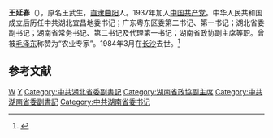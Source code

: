 '''王延春'''（{{bd|1910年||1984年|3月19日|catIdx=W王}}），原名王武生，[[直隶|直隶]][[曲阳|曲阳]]人。1937年加入[[中国共产党|中国共产党]]。中华人民共和国成立后历任中共湖北宜昌地委书记；广东粤东区委第二书记、第一书记；湖北省委副书记；湖南省常务书记、第二书记及代理第一书记；湖南省政协副主席等职。曾被[[毛泽东|毛泽东]]称赞为“农业专家”。1984年3月在[[长沙|长沙]]去世。<ref>{{Cite web |url=http://hn.rednet.cn/c/2010/04/10/1937423.htm |title=湖南举行纪念王延春诞辰100周年座谈会 |accessdate=2010-08-07 |archive-date=2010-04-15 |archive-url=https://web.archive.org/web/20100415213437/http://hn.rednet.cn/c/2010/04/10/1937423.htm |dead-url=no }}</ref>

==参考文献==
<div class="references-small">
<references></references>
</div>

{{start box}}
{{s-ppo}}
{{s-before|[[张平化|张平化]]}}
{{s-title|[[中共湖南省委|中共湖南省委]]第一书记|1966年6月-1967年3月（代理）}} 
{{s-after|[[黎原|黎原]]}}
{{s-before|[[郝中士|郝中士]]}}
{{s-title|[[中国共产党粤东区委员会|中共粤东区委]]第一书记|1953年-1954年}} 
{{s-after|[[焦林义|焦林义]]}}
{{s-before|首任}}
{{s-title|[[中国共产党宜昌地区委员会|中共宜昌地委]]书记|1949年5月-1951年}} 
{{s-after|？}}
{{end box}}

{{中华人民共和国湖南省正职领导人}}

[[Category:曲阳人|W]]
[[Category:王姓|Y]]
[[Category:中共湖北省委副書記|Category:中共湖北省委副書記]]
[[Category:湖南省政協副主席|Category:湖南省政協副主席]]
[[Category:中共湖南省委副書記|Category:中共湖南省委副書記]]
[[Category:中共湖南省委书记|Category:中共湖南省委书记]]